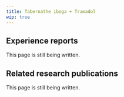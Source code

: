 ---
title: Tabernathe iboga + Tramadol
wip: true
---

## Experience reports

This page is still being written.

## Related research publications

This page is still being written.

